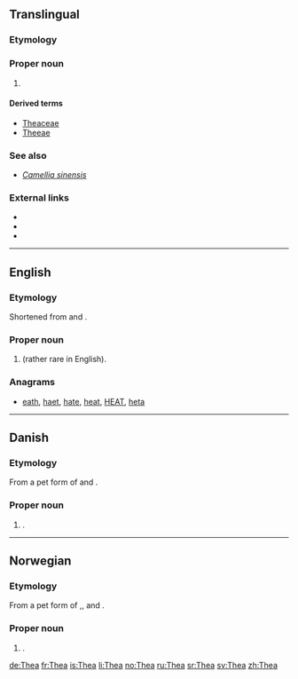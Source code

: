 ==Translingual==

===Etymology===
{{rfe|lang=mul}}

===Proper noun===
{{taxoninfl|i=1|g=f}}

# {{cx|obsolete|lang=mul}} {{taxon|genus|family|Theaceae|now called ''[[Camellia]]''}}

====Derived terms====
* [[Theaceae]]
* [[Theeae]]

===See also===
* ''[[Camellia sinensis]]''

===External links===
* {{pedia}}
* {{specieslite}}
* {{commonslite}}
----

==English==

===Etymology===
Shortened from {{term|Dorothea|lang=en}} and {{term|Theodora|lang=en}}.

===Proper noun===
{{en-proper noun}}

# {{given name|female|from=Ancient Greek}} (rather rare in English).

===Anagrams===
* [[eath#English|eath]], [[haet#English|haet]], [[hate#English|hate]], [[heat#English|heat]], [[HEAT#English|HEAT]], [[heta#English|heta]]
----

==Danish==

===Etymology===
From a pet form of {{term|Dorothea|lang=da}} and {{term|Theodora|lang=da}}.

===Proper noun===
{{head|da|proper noun}}

# {{given name|female|lang=da}}.

----

==Norwegian==

===Etymology===
From a pet form of {{term|Dorothea|lang=no}},{{term|Theodora|lang=no}}, {{term|Mathea|lang=no}} and {{term|Therese|lang=no}}.

===Proper noun===
{{head|no|proper noun}}

# {{given name|female|lang=no}}.

[[de:Thea]]
[[fr:Thea]]
[[is:Thea]]
[[li:Thea]]
[[no:Thea]]
[[ru:Thea]]
[[sr:Thea]]
[[sv:Thea]]
[[zh:Thea]]